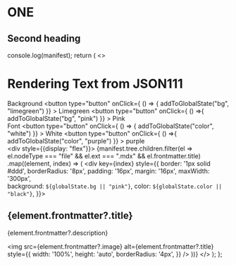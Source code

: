 
# ONE

## Second heading

<Seven />

  console.log(manifest);
  return (
    <>
      <h1>Rendering Text from JSON111</h1>
      <div>
        <span>Background</span> 
        <button 
        type="button" 
        onClick={ () => {
    addToGlobalState("bg", "limegreen")
  }}
        >
        Limegreen
        </button>
        <button 
        type="button" 
        onClick={ () =>{
    addToGlobalState("bg", "pink")
  }}
        >
        Pink
        </button>
      </div>
      <div>
        <span>Font</span> 
        <button 
        type="button" 
        onClick={ () => {
    addToGlobalState("color", "white")
  }}
        >
        White
        </button>
        <button 
        type="button" 
        onClick={ () =>{
    addToGlobalState("color", "purple")
  }}
        >
        purple
        </button>
      </div>
      <div style={{display: "flex"}}>
        {manifest.tree.children.filter(el => el.nodeType === "file" && el.ext === ".mdx" && el.frontmatter.title)
        .map((element, index) => (
          <div key={index} style={{
            border: '1px solid #ddd',
            borderRadius: '8px',
            padding: '16px',
            margin: '16px',
            maxWidth: '300px',  
            background: `${globalState.bg || "pink"}`,
            color: `${globalState.color || "black"}`,
          }}>
            <h2>{element.frontmatter?.title}</h2>
            <p>{element.frontmatter?.description}</p>
            <img src={element.frontmatter?.image} alt={element.frontmatter?.title} 
              style={{
                width: '100%',
                height: 'auto',
                borderRadius: '4px',
              }} />
          </div>
        ))}
      </div>
    </>
  );
};
